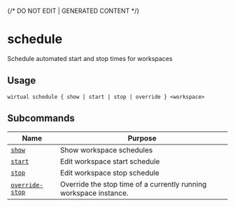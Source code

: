 {/* DO NOT EDIT | GENERATED CONTENT */}

# schedule

Schedule automated start and stop times for workspaces

## Usage

```console
wirtual schedule { show | start | stop | override } <workspace>
```

## Subcommands

| Name                                                      | Purpose                                                           |
| --------------------------------------------------------- | ----------------------------------------------------------------- |
| [<code>show</code>](./schedule_show.md)                   | Show workspace schedules                                          |
| [<code>start</code>](./schedule_start.md)                 | Edit workspace start schedule                                     |
| [<code>stop</code>](./schedule_stop.md)                   | Edit workspace stop schedule                                      |
| [<code>override-stop</code>](./schedule_override-stop.md) | Override the stop time of a currently running workspace instance. |
